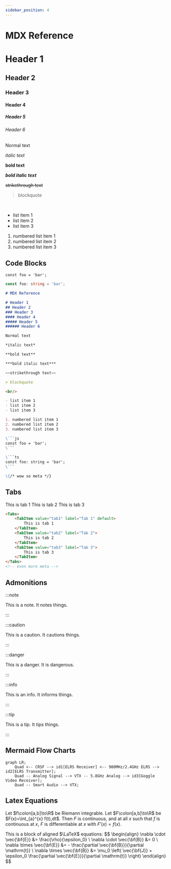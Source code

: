 ```yaml
---
sidebar_position: 4
---
```


# MDX Reference

# Header 1
## Header 2
### Header 3
#### Header 4
##### Header 5
###### Header 6

Normal text 

*italic text*

**bold text**

***bold italic text***

~~strikethrough text~~

> blockquote

<br/>

- list item 1
- list item 2
- list item 3

1. numbered list item 1
2. numbered list item 2
3. numbered list item 3

## Code Blocks

`const foo = 'bar';`

```ts
const foo: string = 'bar';
```

```md
# MDX Reference

# Header 1
## Header 2
### Header 3
#### Header 4
##### Header 5
###### Header 6

Normal text 

*italic text*

**bold text**

***bold italic text***

~~strikethrough text~~

> blockquote

<br/>

- list item 1
- list item 2
- list item 3

1. numbered list item 1
2. numbered list item 2
3. numbered list item 3

\```js
const foo = 'bar';
\```

\```ts
const foo: string = 'bar';
\```

\{/* wow so meta */}
```

## Tabs

<Tabs>
	<TabItem value="tab1" label="Tab 1" default>
		This is tab 1
	</TabItem>
	<TabItem value="tab2" label="Tab 2">
		This is tab 2
	</TabItem>
	<TabItem value="tab3" label="Tab 3">
		This is tab 3
	</TabItem>
</Tabs>

```html
<Tabs>
	<TabItem value="tab1" label="Tab 1" default>
		This is tab 1
	</TabItem>
	<TabItem value="tab2" label="Tab 2">
		This is tab 2
	</TabItem>
	<TabItem value="tab3" label="Tab 3">
		This is tab 3
	</TabItem>
</Tabs>
<!-- even more meta -->
```

## Admonitions

:::note

This is a note. It notes things.

:::

:::caution

This is a caution. It cautions things.

:::

:::danger

This is a danger. It is dangerous.

:::

:::info

This is an info. It informs things.

:::

:::tip

This is a tip. It tips things.

:::

## Mermaid Flow Charts

```mermaid
graph LR;
	Quad <-- CRSF --> id1[ELRS Receiver] <-- 900MHz/2.4GHz ELRS --> id2[ELRS Transmitter];
	Quad -- Analog Signal --> VTX -- 5.8GHz Analog --> id3[Goggle Video Receiver];
	Quad -- Smart Audio --> VTX;
```

## Latex Equations

Let $f\colon[a,b]\to\R$ be Riemann integrable. Let $F\colon[a,b]\to\R$ be
$F(x)=\int_\{a}^\{x} f(t)\,dt$. Then $F$ is continuous, and at all $x$ such that
$f$ is continuous at $x$, $F$ is differentiable at $x$ with $F'(x)=f(x)$.

This is a block of aligned $\LaTeX$ equations:
$$
\begin\{align}
    \nabla \cdot \vec\{\bf\{E}} &= \frac\{\rho}\{\epsilon_0} \\
    \nabla \cdot \vec\{\bf\{B}} &= 0 \\
    \nabla \times \vec\{\bf\{E}} &= - \frac\{\partial \vec\{\bf\{B}}}\{\partial \mathrm\{t}} \\
    \nabla \times \vec\{\bf\{B}} &= \mu_0 \left( \vec\{\bf\{J}} + \epsilon_0 \frac\{\partial \vec\{\bf\{E}}}\{\partial \mathrm\{t}} \right)
\end\{align}
$$